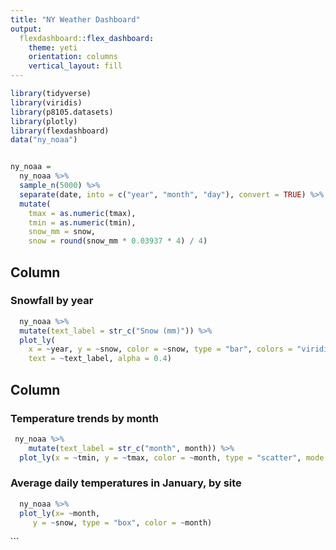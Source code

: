 ```yaml
---
title: "NY Weather Dashboard"
output:  
  flexdashboard::flex_dashboard:
    theme: yeti
    orientation: columns
    vertical_layout: fill
---
```


```r
library(tidyverse)
library(viridis)
library(p8105.datasets)
library(plotly)
library(flexdashboard)
data("ny_noaa")


ny_noaa = 
  ny_noaa %>%
  sample_n(5000) %>%
  separate(date, into = c("year", "month", "day"), convert = TRUE) %>%
  mutate(
    tmax = as.numeric(tmax),
    tmin = as.numeric(tmin),
    snow_mm = snow,
    snow = round(snow_mm * 0.03937 * 4) / 4)

```

 
Column {data-width=650}
-----------------------------------------------------------------------

### Snowfall by year

```r
  ny_noaa %>% 
  mutate(text_label = str_c("Snow (mm)")) %>% 
  plot_ly(
    x = ~year, y = ~snow, color = ~snow, type = "bar", colors = "viridis", 
    text = ~text_label, alpha = 0.4)
```

Column {data-width=350}
-----------------------------------------------------------------------

### Temperature trends by month

```r
 ny_noaa %>% 
    mutate(text_label = str_c("month", month)) %>% 
  plot_ly(x = ~tmin, y = ~tmax, color = ~month, type = "scatter", mode = "markers", alpha = 0.5, text = ~text_label)
```

### Average daily temperatures in January, by site

```r
  ny_noaa %>% 
  plot_ly(x= ~month,
     y = ~snow, type = "box", color = ~month)

```
```

